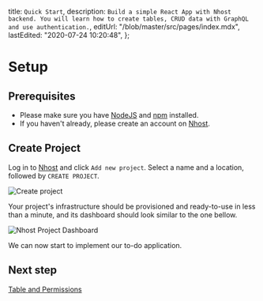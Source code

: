 
  title: `Quick Start`,
  description: `Build a simple React App with Nhost backend. You will learn how to create tables, CRUD data with GraphQL and use authentication.`,
  editUrl: "/blob/master/src/pages/index.mdx",
  lastEdited: "2020-07-24 10:20:48",
};

<MetaTags meta={meta} />

# Setup

## Prerequisites

- Please make sure you have [NodeJS](https://nodejs.org/en/) and [npm](https://www.npmjs.com/) installed.
- If you haven't already, please create an account on [Nhost](https://console.nhost.io/register).

## Create Project

Log in to [Nhost](https://console.nhost.io) and click `Add new project`.
Select a name and a location, followed by `CREATE PROJECT`.

![Create project](/images/create-project-create-project.png)

Your project's infrastructure should be provisioned and ready-to-use in less than a minute, and its dashboard should look similar to the one bellow.

![Nhost Project Dashboard](/images/create-project-dashboard.png)

We can now start to implement our to-do application.

## Next step

[Table and Permissions](/quick-start/table-and-permissions)
